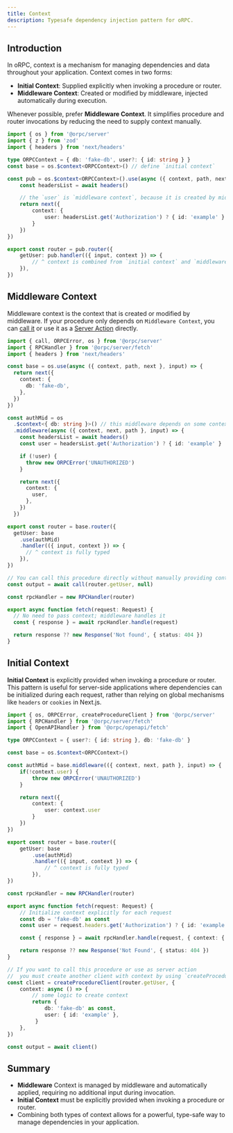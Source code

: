 ```yaml
---
title: Context
description: Typesafe dependency injection pattern for oRPC.
---
```


## Introduction

In oRPC, context is a mechanism for managing dependencies and data throughout your application. Context comes in two forms:
- **Initial Context**: Supplied explicitly when invoking a procedure or router.
- **Middleware Context**: Created or modified by middleware, injected automatically during execution.

Whenever possible, prefer **Middleware Context**. 
It simplifies procedure and router invocations by reducing the need to supply context manually.

```ts twoslash
import { os } from '@orpc/server'
import { z } from 'zod'
import { headers } from 'next/headers'

type ORPCContext = { db: 'fake-db', user?: { id: string } }
const base = os.$context<ORPCContext>() // define `initial context`

const pub = os.$context<ORPCContext>().use(async ({ context, path, next }, input) => {
    const headersList = await headers()

    // the `user` is `middleware context`, because it is created by middleware
    return next({
        context: {
            user: headersList.get('Authorization') ? { id: 'example' } : undefined,
        }
    })
})

export const router = pub.router({
    getUser: pub.handler(({ input, context }) => {
        // ^ context is combined from `initial context` and `middleware context`
    }),
})
```

## Middleware Context

Middleware context is the context that is created or modified by middleware.
If your procedure only depends on `Middleware Context`, you can 
[call it](/docs/server/client) or use it as a [Server Action](/docs/server/server-action) directly.

```ts twoslash
import { call, ORPCError, os } from '@orpc/server'
import { RPCHandler } from '@orpc/server/fetch'
import { headers } from 'next/headers'

const base = os.use(async ({ context, path, next }, input) => {
  return next({
    context: {
      db: 'fake-db',
    },
  })
})

const authMid = os
  .$context<{ db: string }>() // this middleware depends on some context
  .middleware(async ({ context, next, path }, input) => {
    const headersList = await headers()
    const user = headersList.get('Authorization') ? { id: 'example' } : undefined

    if (!user) {
      throw new ORPCError('UNAUTHORIZED')
    }

    return next({
      context: {
        user,
      },
    })
  })

export const router = base.router({
  getUser: base
    .use(authMid)
    .handler(({ input, context }) => {
      // ^ context is fully typed
    }),
})

// You can call this procedure directly without manually providing context
const output = await call(router.getUser, null)

const rpcHandler = new RPCHandler(router)

export async function fetch(request: Request) {
  // No need to pass context; middleware handles it
  const { response } = await rpcHandler.handle(request)

  return response ?? new Response('Not found', { status: 404 })
}
```

## Initial Context

**Initial Context** is explicitly provided when invoking a procedure or router. 
This pattern is useful for server-side applications where dependencies can be initialized during each request, 
rather than relying on global mechanisms like `headers` or `cookies` in Next.js.

```ts twoslash
import { os, ORPCError, createProcedureClient } from '@orpc/server'
import { RPCHandler } from '@orpc/server/fetch'
import { OpenAPIHandler } from '@orpc/openapi/fetch'

type ORPCContext = { user?: { id: string }, db: 'fake-db' }

const base = os.$context<ORPCContext>()

const authMid = base.middleware(({ context, next, path }, input) => {
    if(!context.user) {
        throw new ORPCError('UNAUTHORIZED')
    }

    return next({
        context: {
            user: context.user
        }
    })
})

export const router = base.router({
    getUser: base
        .use(authMid)
        .handler(({ input, context }) => {
            // ^ context is fully typed
        }),
})

const rpcHandler = new RPCHandler(router)

export async function fetch(request: Request) {
    // Initialize context explicitly for each request
    const db = 'fake-db' as const
    const user = request.headers.get('Authorization') ? { id: 'example' } : undefined

    const { response } = await rpcHandler.handle(request, { context: { db, user } })

    return response ?? new Response('Not Found', { status: 404 })
}

// If you want to call this procedure or use as server action
//  you must create another client with context by using `createProcedureClient` or `createRouterClient`
const client = createProcedureClient(router.getUser, {
    context: async () => {
        // some logic to create context
        return { 
            db: 'fake-db' as const,
            user: { id: 'example' },
         }
    },
})

const output = await client()
```

## Summary

- **Middleware** Context is managed by middleware and automatically applied, requiring no additional input during invocation.
- **Initial Context** must be explicitly provided when invoking a procedure or router.
- Combining both types of context allows for a powerful, type-safe way to manage dependencies in your application.